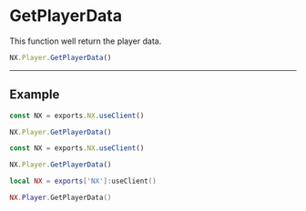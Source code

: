 
# GetPlayerData

This function well return the player data.

```typescript
NX.Player.GetPlayerData()
```

---

## Example

<Tabs>
<TabItem value="ts" label="TypeScript">

```typescript title="/rc/client/player/player.class.ts"
const NX = exports.NX.useClient()

NX.Player.GetPlayerData()
```

</TabItem>
<TabItem value="js" label="JavaScript">

```js title="/rc/client/player/player.class.ts"
const NX = exports.NX.useClient()

NX.Player.GetPlayerData()
```

</TabItem>
<TabItem value="lua" label="Lua">

```lua title="/rc/client/player/player.class.ts"
local NX = exports['NX']:useClient()

NX.Player.GetPlayerData()
```

</TabItem>
</Tabs>
